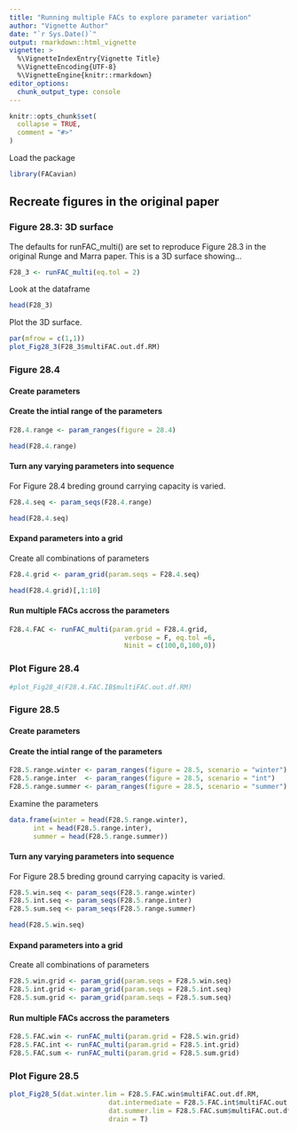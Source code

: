 ```yaml
---
title: "Running multiple FACs to explore parameter variation"
author: "Vignette Author"
date: "`r Sys.Date()`"
output: rmarkdown::html_vignette
vignette: >
  %\VignetteIndexEntry{Vignette Title}
  %\VignetteEncoding{UTF-8}
  %\VignetteEngine{knitr::rmarkdown}
editor_options: 
  chunk_output_type: console
---
```


```r
knitr::opts_chunk$set(
  collapse = TRUE,
  comment = "#>"
)
```


Load the package
```r
library(FACavian)
```


## Recreate figures in the original paper

### Figure 28.3: 3D surface

The defaults for runFAC_multi() are set to reproduce Figure 28.3 in the original Runge and Marra paper.  This is a 3D surface showing...

```r
F28_3 <- runFAC_multi(eq.tol = 2)
```

Look at the dataframe
```r
head(F28_3)
```

Plot the 3D surface.
```r
par(mfrow = c(1,1))
plot_Fig28_3(F28_3$multiFAC.out.df.RM)
```





### Figure 28.4

#### Create parameters

#### Create the intial range of the parameters
```r
F28.4.range <- param_ranges(figure = 28.4)
```

```r
head(F28.4.range)
```


#### Turn any varying parameters into sequence

For Figure 28.4 breding ground carrying capacity is varied.
```r
F28.4.seq <- param_seqs(F28.4.range)
```

```r
head(F28.4.seq)
```


#### Expand parameters into a grid
Create all combinations of parameters
```r
F28.4.grid <- param_grid(param.seqs = F28.4.seq)
```


```r
head(F28.4.grid)[,1:10]
```


#### Run multiple FACs accross the parameters

```r
F28.4.FAC <- runFAC_multi(param.grid = F28.4.grid,
                             verbose = F, eq.tol =6,
                             Ninit = c(100,0,100,0))

```




### Plot Figure 28.4

```r
#plot_Fig28_4(F28.4.FAC.IB$multiFAC.out.df.RM)
```







### Figure 28.5

#### Create parameters

#### Create the intial range of the parameters
```r
F28.5.range.winter <- param_ranges(figure = 28.5, scenario = "winter")
F28.5.range.inter  <- param_ranges(figure = 28.5, scenario = "int")
F28.5.range.summer <- param_ranges(figure = 28.5, scenario = "summer")
```

Examine the parameters
```r
data.frame(winter = head(F28.5.range.winter),
      int = head(F28.5.range.inter),
      summer = head(F28.5.range.summer))
```


#### Turn any varying parameters into sequence

For Figure 28.5 breding ground carrying capacity is varied.
```r
F28.5.win.seq <- param_seqs(F28.5.range.winter)
F28.5.int.seq <- param_seqs(F28.5.range.inter)
F28.5.sum.seq <- param_seqs(F28.5.range.summer)

```

```r
head(F28.5.win.seq)
```


#### Expand parameters into a grid
Create all combinations of parameters
```r
F28.5.win.grid <- param_grid(param.seqs = F28.5.win.seq)
F28.5.int.grid <- param_grid(param.seqs = F28.5.int.seq)
F28.5.sum.grid <- param_grid(param.seqs = F28.5.sum.seq)
```




#### Run multiple FACs accross the parameters

```r
F28.5.FAC.win <- runFAC_multi(param.grid = F28.5.win.grid)
F28.5.FAC.int <- runFAC_multi(param.grid = F28.5.int.grid)
F28.5.FAC.sum <- runFAC_multi(param.grid = F28.5.sum.grid)
```


### Plot Figure 28.5

```r
plot_Fig28_5(dat.winter.lim = F28.5.FAC.win$multiFAC.out.df.RM,
                         dat.intermediate = F28.5.FAC.int$multiFAC.out.df.RM,
                         dat.summer.lim = F28.5.FAC.sum$multiFAC.out.df.RM,
                         drain = T)

```

